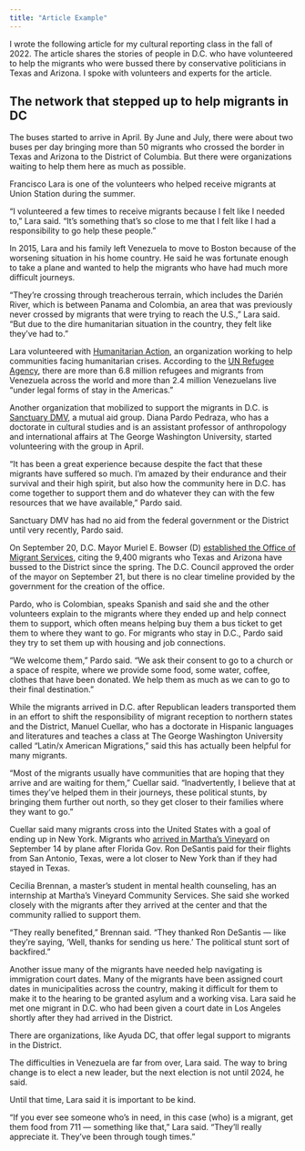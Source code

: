 ```yaml
---
title: "Article Example"
---
```


I wrote the following article for my cultural reporting class in the fall of 2022. The article shares the stories of people in D.C. who have volunteered to help the migrants who were bussed there by conservative politicians in Texas and Arizona. I spoke with volunteers and experts for the article.

## The network that stepped up to help migrants in DC

The buses started to arrive in April. By June and July, there were about two buses per day bringing more than 50 migrants who crossed the border in Texas and Arizona to the District of Columbia. But there were organizations waiting to help them here as much as possible. 

Francisco Lara is one of the volunteers who helped receive migrants at Union Station during the summer.

"I volunteered a few times to receive migrants because I felt like I needed to," Lara said. "It's something that's so close to me that I felt like I had a responsibility to go help these people."

In 2015, Lara and his family left Venezuela to move to Boston because of the worsening situation in his home country. He said he was fortunate enough to take a plane and wanted to help the migrants who have had much more difficult journeys. 

"They're crossing through treacherous terrain, which includes the Darién River, which is between Panama and Colombia, an area that was previously never crossed by migrants that were trying to reach the U.S.," Lara said. "But due to the dire humanitarian situation in the country, they felt like they've had to."

Lara volunteered with [Humanitarian Action](https://humanitarianactionorg.com/), an organization working to help communities facing humanitarian crises. According to the [UN Refugee Agency](https://www.unhcr.org/en-us/venezuela-emergency.html), there are more than 6.8 million refugees and migrants from Venezuela across the world and more than 2.4 million Venezuelans live "under legal forms of stay in the Americas."

Another organization that mobilized to support the migrants in D.C. is [Sanctuary DMV](https://twitter.com/SanctuaryDMV?s=20&t=-Kyxj6sKIM_Tzm7H7WBbAw), a mutual aid group. Diana Pardo Pedraza, who has a doctorate in cultural studies and is an assistant professor of anthropology and international affairs at The George Washington University, started volunteering with the group in April. 

"It has been a great experience because despite the fact that these migrants have suffered so much. I'm amazed by their endurance and their survival and their high spirit, but also how the community here in D.C. has come together to support them and do whatever they can with the few resources that we have available," Pardo said. 

Sanctuary DMV has had no aid from the federal government or the District until very recently, Pardo said. 

On September 20, D.C. Mayor Muriel E. Bowser (D) [established the Office of Migrant Services](https://mayor.dc.gov/release/mayor-bowser-establishes-office-migrant-services), citing the 9,400 migrants who Texas and Arizona have bussed to the District since the spring. The D.C. Council approved the order of the mayor on September 21, but there is no clear timeline provided by the government for the creation of the office. 

Pardo, who is Colombian, speaks Spanish and said she and the other volunteers explain to the migrants where they ended up and help connect them to support, which often means helping buy them a bus ticket to get them to where they want to go. For migrants who stay in D.C., Pardo said they try to set them up with housing and job connections. 

"We welcome them," Pardo said. "We ask their consent to go to a church or a space of respite, where we provide some food, some water, coffee, clothes that have been donated. We help them as much as we can to go to their final destination."

While the migrants arrived in D.C. after Republican leaders transported them in an effort to shift the responsibility of migrant reception to northern states and the District, Manuel Cuellar, who has a doctorate in Hispanic languages and literatures and teaches a class at The George Washington University called "Latin/x American Migrations," said this has actually been helpful for many migrants.

"Most of the migrants usually have communities that are hoping that they arrive and are waiting for them," Cuellar said. "Inadvertently, I believe that at times they've helped them in their journeys, these political stunts, by bringing them further out north, so they get closer to their families where they want to go."

Cuellar said many migrants cross into the United States with a goal of ending up in New York. Migrants who [arrived in Martha's Vineyard](https://www.npr.org/2022/09/15/1123109768/migrants-sent-to-marthas-vineyard) on September 14 by plane after Florida Gov. Ron DeSantis paid for their flights from San Antonio, Texas, were a lot closer to New York than if they had stayed in Texas.

Cecilia Brennan, a master's student in mental health counseling, has an internship at Martha's Vineyard Community Services. She said she worked closely with the migrants after they arrived at the center and that the community rallied to support them.

"They really benefited," Brennan said. "They thanked Ron DeSantis --- like they're saying, 'Well, thanks for sending us here.' The political stunt sort of backfired."

Another issue many of the migrants have needed help navigating is immigration court dates. Many of the migrants have been assigned court dates in municipalities across the country, making it difficult for them to make it to the hearing to be granted asylum and a working visa. Lara said he met one migrant in D.C. who had been given a court date in Los Angeles shortly after they had arrived in the District.  

There are organizations, like Ayuda DC, that offer legal support to migrants in the District. 

The difficulties in Venezuela are far from over, Lara said. The way to bring change is to elect a new leader, but the next election is not until 2024, he said. 

Until that time, Lara said it is important to be kind. 

"If you ever see someone who's in need, in this case (who) is a migrant, get them food from 711 --- something like that," Lara said. "They'll really appreciate it. They've been through tough times."

\
